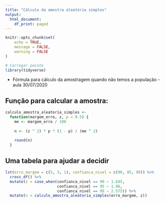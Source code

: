 ```yaml
---
title: "Cálculo da amostra aleatória simples"
output:
  html_document:
    df_print: paged
---
```


```r
knitr::opts_chunk$set(
	echo = TRUE,
	message = FALSE,
	warning = FALSE
)
```

```r
# Carregar pacote
library(tidyverse)
```

-   Fórmula para cálculo da amostragem quando não temos a população - aula 30/07/2020

## Função para calcular a amostra:

```r
calculo_amostra_aleatoria_simples <-
  function(margem_erro, z, p = 0.5) {
    me <- margem_erro / 100
    
    n <- (z ^ 2) * p * (1 - p) / (me ^ 2)
    
    round(n)
  }

```

## Uma tabela para ajudar a decidir

```r
lst(erro_margem = c(5, 3, 1), confianca_nivel = c(90, 95, 99)) %>%
  cross_df() %>%
  mutate(z = case_when(confianca_nivel == 90 ~ 1.645,
                       confianca_nivel == 95 ~ 1.96,
                       confianca_nivel == 99 ~ 2.575)) %>% 
  mutate(n = calculo_amostra_aleatoria_simples(erro_margem, z))
```
